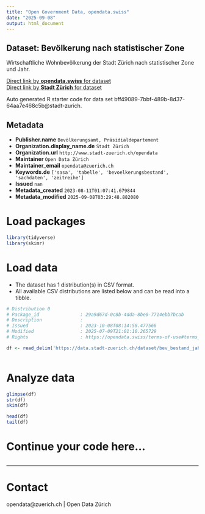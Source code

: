 ```yaml
---
title: "Open Government Data, opendata.swiss"
date: "2025-09-08"
output: html_document
---
```


## Dataset: Bevölkerung nach statistischer Zone


Wirtschaftliche Wohnbevölkerung der Stadt Zürich nach statistischer Zone und Jahr.


[Direct link by **opendata.swiss** for dataset](https://opendata.swiss/de/dataset/bevolkerung-nach-statistischer-zone-seit-1993)<br>
[Direct link by **Stadt Zürich** for dataset](https://data.stadt-zuerich.ch/dataset/bev_bestand_jahr_statzone_od3241)

Auto generated R starter code for data set bff49089-7bbf-489b-8d37-64aa7e468c5b@stadt-zurich.

## Metadata

- **Publisher.name** `Bevölkerungsamt, Präsidialdepartement`
- **Organization.display_name.de** `Stadt Zürich`
- **Organization.url** `http://www.stadt-zuerich.ch/opendata`
- **Maintainer** `Open Data Zürich`
- **Maintainer_email** `opendata@zuerich.ch`
- **Keywords.de** `['sasa', 'tabelle', 'bevoelkerungsbestand', 'sachdaten', 'zeitreihe']`
- **Issued** `nan`
- **Metadata_created** `2023-08-11T01:07:41.679844`
- **Metadata_modified** `2025-09-08T03:29:48.882080`


# Load packages

```r

library(tidyverse)
library(skimr)

```

# Load data

-   The dataset has 1 distribution(s) in CSV format.
-   All available CSV distributions are listed below and can be read into a tibble.

```r

# Distribution 0
# Package_id               : 29a9d67d-0c8b-4dda-8be0-7714ebb7bcab
# Description              : 
# Issued                   : 2023-10-08T08:14:58.477566
# Modified                 : 2025-07-09T21:01:10.265729
# Rights                   : https://opendata.swiss/terms-of-use#terms_open

df <- read_delim('https://data.stadt-zuerich.ch/dataset/bev_bestand_jahr_statzone_od3241/download/BEV324OD3241.csv')



```

# Analyze data

```r

glimpse(df)
str(df)
skim(df)

head(df)
tail(df)

```

# Continue your code here...

```r

```

------------------------------------------------------------------------

# Contact

opendata@zuerich.ch | Open Data Zürich
